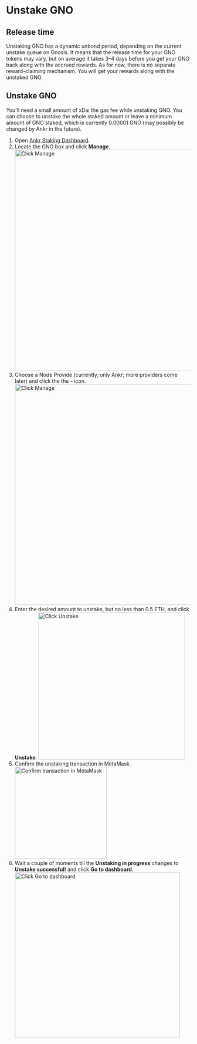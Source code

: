 
# Unstake GNO

## Release time
Unstaking GNO has a dynamic unbond period, depending on the current unstake queue on Gnosis.
It means that the release time for your GNO tokens may vary, but on average it takes 3–4 days before you get your GNO back along with the accrued rewards.
<Callout type="info">
    As for now, there is no separate reward-claiming mechanism. You will get your rewards along with the unstaked GNO.
</Callout>

## Unstake GNO
<Callout type="info">
    You'll need a small amount of xDai the gas fee while unstaking GNO.
    You can choose to unstake the whole staked amount or leave a minimum amount of GNO staked, which is currently 0.00001 GNO (may possibly be changed by Ankr in the future).
</Callout>

1. Open [Ankr Staking Dashboard](https://www.ankr.com/staking/dashboard/).
2. Locate the GNO box and click **Manage**.
   <img src="/docs/staking/delegated-staking/gnosis/click-manage.jpg" alt="Click Manage" class="responsive-pic" width="600" />
3. Choose a Node Provide (currently, only Ankr; more providers come later) and click the the **-** icon.
   <img src="/docs/staking/delegated-staking/gnosis/click-minus-icon.jpg" alt="Click Manage" class="responsive-pic" width="600" />
4. Enter the desired amount to unstake, but no less than 0.5 ETH, and click **Unstake**.
   <img src="/docs/staking/delegated-staking/gnosis/enter-amount-click-unstake.jpg" alt="Click Unstake" class="responsive-pic" width="400" />
5. Confirm the unstaking transaction in MetaMask.
   <img src="/docs/staking/delegated-staking/gnosis/confirm-unstaking-transaction.jpg" alt="Confirm transaction in MetaMask" class="responsive-pic" width="250" />
6. Wait a couple of moments till the **Unstaking in progress** changes to **Unstake successful!** and click **Go to dashboard**.
   <img src="/docs/staking/delegated-staking/gnosis/unstake-in-progress-go-to-dashboard.jpg" alt="Click Go to dashboard" class="responsive-pic" width="450" />
